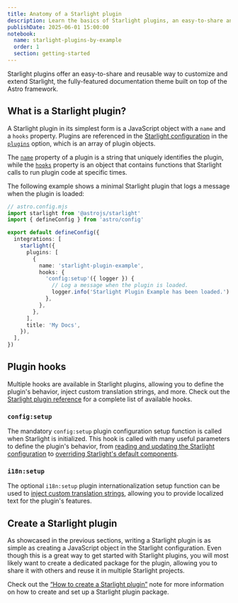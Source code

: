 ```yaml
---
title: Anatomy of a Starlight plugin
description: Learn the basics of Starlight plugins, an easy-to-share and reusable way to customize and extend Starlight.
publishDate: 2025-06-01 15:00:00
notebook:
  name: starlight-plugins-by-example
  order: 1
  section: getting-started
---
```


Starlight plugins offer an easy-to-share and reusable way to customize and extend Starlight, the fully-featured documentation theme built on top of the Astro framework.

## What is a Starlight plugin?

A Starlight plugin in its simplest form is a JavaScript object with a `name` and a `hooks` property.
Plugins are referenced in the [Starlight configuration](https://starlight.astro.build/reference/configuration/) in the [`plugins`](https://starlight.astro.build/reference/configuration/#plugins) option, which is an array of plugin objects.

The [`name`](https://starlight.astro.build/reference/plugins/#name) property of a plugin is a string that uniquely identifies the plugin, while the [`hooks`](https://starlight.astro.build/reference/plugins/#hooks) property is an object that contains functions that Starlight calls to run plugin code at specific times.

The following example shows a minimal Starlight plugin that logs a message when the plugin is loaded:

```ts {9-17}
// astro.config.mjs
import starlight from '@astrojs/starlight'
import { defineConfig } from 'astro/config'

export default defineConfig({
  integrations: [
    starlight({
      plugins: [
        {
          name: 'starlight-plugin-example',
          hooks: {
            'config:setup'({ logger }) {
              // Log a message when the plugin is loaded.
              logger.info('Starlight Plugin Example has been loaded.')
            },
          },
        },
      ],
      title: 'My Docs',
    }),
  ],
})
```

## Plugin hooks

Multiple hooks are available in Starlight plugins, allowing you to define the plugin's behavior, inject custom translation strings, and more.
Check out the [Starlight plugin reference](https://starlight.astro.build/reference/plugins/) for a complete list of available hooks.

### `config:setup`

The mandatory `config:setup` plugin configuration setup function is called when Starlight is initialized.
This hook is called with many useful parameters to define the plugin's behavior, from [reading and updating the Starlight configuration](/notes/starlight-plugin-read-and-update-starlight-configuration) to [overriding Starlight's default components](/notes/starlight-plugin-override-starlight-component).

### `i18n:setup`

The optional `i18n:setup` plugin internationalization setup function can be used to [inject custom translation strings](/notes/starlight-plugin-use-custom-translation-strings), allowing you to provide localized text for the plugin's features.

## Create a Starlight plugin

As showcased in the previous sections, writing a Starlight plugin is as simple as creating a JavaScript object in the Starlight configuration.
Even though this is a great way to get started with Starlight plugins, you will most likely want to create a dedicated package for the plugin, allowing you to share it with others and reuse it in multiple Starlight projects.

Check out the [“How to create a Starlight plugin”](/notes/starlight-plugin-how-to-create) note for more information on how to create and set up a Starlight plugin package.


<Outro />
